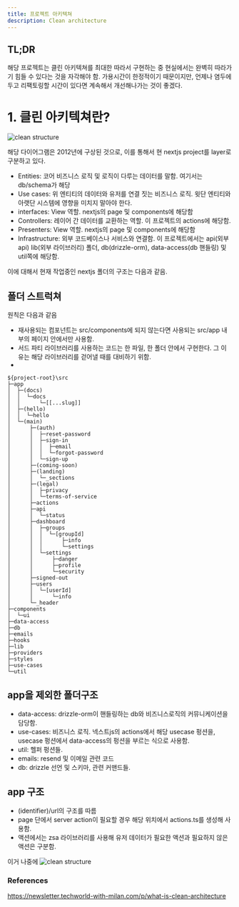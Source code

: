 ```yaml
---
title: 프로젝트 아키텍쳐
description: Clean architecture
---
```


## TL;DR

해당 프로젝트는 클린 아키텍쳐를 최대한 따라서 구현하는 중
현실에서는 완벽히 따라가기 힘들 수 있다는 것을 자각해야 함. 가용시간이 한정적이기 때문이지만, 언제나 염두에 두고 리팩토링할 시간이 있다면 계속해서 개선해나가는 것이 좋겠다.

# 1. 클린 아키텍쳐란?

![clean structure](/docs/clean-diagram.jpg)

해당 다이어그램은 2012년에 구상된 것으로, 이를 통해서 현 nextjs project를 layer로 구분하고 있다.

- Entities: 코어 비즈니스 로직 및 로직이 다루는 데이터를 말함. 여기서는 db/schema가 해당
- Use cases: 위 엔티티의 데이터와 유저를 연결 짓는 비즈니스 로직. 윗단 엔티티와 아랫단 시스템에 영향을 미치지 말아야 한다.
- interfaces: View 역할. nextjs의 page 및 components에 해당함
- Controllers: 레이어 간 데이터를 교환하는 역할. 이 프로젝트의 actions에 해당함.
- Presenters: View 역할. nextjs의 page 및 components에 해당함
- Infrastructure: 외부 코드베이스나 서비스와 연결함. 이 프로젝트에서는 api(외부 api) lib(외부 라이브러리) 폴더, db(drizzle-orm), data-access(db 핸들링) 및 util쪽에 해당함.

이에 대해서 현재 작업중인 nextjs 폴더의 구조는 다음과 같음.

## 폴더 스트럭쳐

원칙은 다음과 같음

- 재사용되는 컴포넌트는 src/components에 되지 않는다면 사용되는 src/app 내부의 페이지 안에서만 사용함.
- 서드 파티 라이브러리를 사용하는 코드는 한 파일, 한 폴더 안에서 구현한다. 그 이유는 해당 라이브러리를 걷어낼 때를 대비하기 위함.
-

```
${project-root}\src
├─app
│  ├─(docs)
│  │  └─docs
│  │      └─[[...slug]]
│  ├─(hello)
│  │  └─hello
│  └─(main)
│      ├─(auth)
│      │  ├─reset-password
│      │  ├─sign-in
│      │  │  ├─email
│      │  │  └─forgot-password
│      │  └─sign-up
│      ├─(coming-soon)
│      ├─(landing)
│      │  └─_sections
│      ├─(legal)
│      │  ├─privacy
│      │  └─terms-of-service
│      ├─actions
│      ├─api
│      │  └─status
│      ├─dashboard
│      │  ├─groups
│      │  │  └─[groupId]
│      │  │      ├─info
│      │  │      └─settings
│      │  └─settings
│      │      ├─danger
│      │      ├─profile
│      │      └─security
│      ├─signed-out
│      ├─users
│      │  └─[userId]
│      │      └─info
│      └─_header
├─components
│  └─ui
├─data-access
├─db
├─emails
├─hooks
├─lib
├─providers
├─styles
├─use-cases
└─util
```

## app을 제외한 폴더구조

- data-access: drizzle-orm이 핸들링하는 db와 비즈니스로직의 커뮤니케이션을 담당함.
- use-cases: 비즈니스 로직. 넥스트js의 actions에서 해당 usecase 펑션을, usecase 펑션에서 data-access의 펑션을 부르는 식으로 사용함.
- util: 헬퍼 펑션들.
- emails: resend 및 이메일 관련 코드
- db: drizzle 선언 및 스키마, 관련 커맨드들.

## app 구조

- (identifier)/url의 구조를 따름
- page 단에서 server action이 필요할 경우 해당 위치에서 actions.ts를 생성해 사용함.
- 액션에서는 zsa 라이브러리를 사용해 유저 데이터가 필요한 액션과 필요하지 않은 액션은 구분함.

이거 나중에
![clean structure](/docs/clean-architecture.png)

### References

https://newsletter.techworld-with-milan.com/p/what-is-clean-architecture
